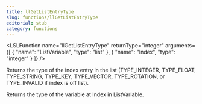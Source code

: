 ```yaml
---
title: llGetListEntryType
slug: functions/llGetListEntryType
editorial: stub
category: functions
---
```


<LSLFunction
	name="llGetListEntryType"
	returnType="integer"
	arguments={[
	{
		"name": "ListVariable",
		"type": "list"
	},
	{
		"name": "Index",
		"type": "integer"
	}
]}
/>

Returns the type of the index entry in the list (TYPE_INTEGER, TYPE_FLOAT, TYPE_STRING, TYPE_KEY, TYPE_VECTOR, TYPE_ROTATION, or TYPE_INVALID if index is off list).

Returns the type of the variable at Index in ListVariable.
